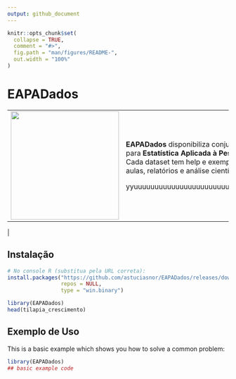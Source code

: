 ```yaml
---
output: github_document
---
```


<!-- README.md is generated from README.Rmd. Please edit that file -->

```r
knitr::opts_chunk$set(
  collapse = TRUE,
  comment = "#>",
  fig.path = "man/figures/README-",
  out.width = "100%"
)
```

# EAPADados

<!-- badges: start -->

<!-- badges: end -->

+:--------------------------------------------------:+:-----------------------------------------------------------------------------------------------------------------------------------------------------------------------------------------------------------------+
| <img src="logo_pacote_eapadados.png" width="246"/> | **EAPADados** disponibiliza conjuntos de dados didáticos para **Estatística Aplicada à Pesca e Aquicultura** com R. Cada dataset tem help e exemplos em R, perfeito para aulas, relatórios e análise científica. |
|                                                    |                                                                                                                                                                                                                  |
|                                                    | yyuuuuuuuuuuuuuuuuuuuuuuuuuuuuuuuuuuuuuuuuuuu                                                                                                                                                                    |
+----------------------------------------------------+------------------------------------------------------------------------------------------------------------------------------------------------------------------------------------------------------------------+

\|

## Instalação

```r

# No console R (substitua pela URL correta):
install.packages("https://github.com/astuciasnor/EAPADados/releases/download/v0.1.1/EAPADados_0.1.1.zip",
                 repos = NULL,
                 type = "win.binary")

library(EAPADados)
head(tilapia_crescimento)
```

## Exemplo de Uso

This is a basic example which shows you how to solve a common problem:

```r
library(EAPADados)
## basic example code
```
